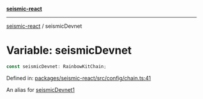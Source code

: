 [**seismic-react**](/seismic-react/README.mdx)

---

[seismic-react](/seismic-react/globals.mdx) / seismicDevnet

# Variable: seismicDevnet

```ts
const seismicDevnet: RainbowKitChain;
```

Defined in: [packages/seismic-react/src/config/chain.ts:41](https://github.com/SeismicSystems/seismic-client/blob/fe4ea18662b9b9725dc8d15ad03bde6f01c024a3/packages/seismic-react/src/config/chain.ts#L41)

An alias for [seismicDevnet1](/seismic-react/variables/seismicDevnet1.mdx)
